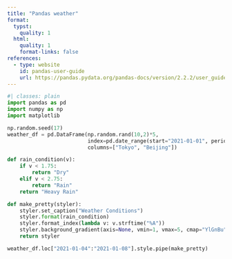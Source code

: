 ```yaml
---
title: "Pandas weather"
format:
  typst:
    quality: 1
  html:
    quality: 1
    format-links: false
references:
  - type: website
    id: pandas-user-guide
    url: https://pandas.pydata.org/pandas-docs/version/2.2.2/user_guide/style.html#Formatting-Values
---
```


```python
#| classes: plain
import pandas as pd
import numpy as np
import matplotlib

np.random.seed(17)
weather_df = pd.DataFrame(np.random.rand(10,2)*5,
                          index=pd.date_range(start="2021-01-01", periods=10),
                          columns=["Tokyo", "Beijing"])

def rain_condition(v):
    if v < 1.75:
        return "Dry"
    elif v < 2.75:
        return "Rain"
    return "Heavy Rain"

def make_pretty(styler):
    styler.set_caption("Weather Conditions")
    styler.format(rain_condition)
    styler.format_index(lambda v: v.strftime("%A"))
    styler.background_gradient(axis=None, vmin=1, vmax=5, cmap="YlGnBu")
    return styler

weather_df.loc["2021-01-04":"2021-01-08"].style.pipe(make_pretty)
```